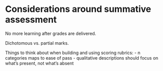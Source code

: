 # Considerations around summative assessment

No more learning after grades are delivered.

Dichotomous vs. partial marks.

Things to think about when building and using scoring rubrics:
- n categories maps to ease of pass
- qualitative descriptions should focus on what’s present, not what’s absent